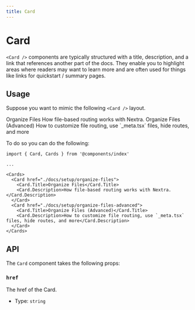 ```yaml
---
title: Card
---
```



# Card

`<Card />` components are typically structured with a title, description, and a link
that references another part of the docs. They enable you to highlight areas where readers may want to
learn more and are often used for things like links for quickstart / summary pages. 

## Usage

Suppose you want to mimic the following `<Card />` layout. 

<Cards>
  <Card href="./docs/setup/organize-files">
    <Card.Title>Organize Files</Card.Title>
    <Card.Description>How file-based routing works with Nextra.</Card.Description>
  </Card>
  <Card href="./docs/setup/organize-files-advanced">
    <Card.Title>Organize Files (Advanced)</Card.Title>
    <Card.Description>How to customize file routing, use `_meta.tsx` files, hide routes, and more</Card.Description>
  </Card>
</Cards>

To do so you can do the following:


```mdx filename="index.mdx"
import { Card, Cards } from '@components/index'

...

<Cards>
  <Card href="./docs/setup/organize-files">
    <Card.Title>Organize Files</Card.Title>
    <Card.Description>How file-based routing works with Nextra.</Card.Description>
  </Card>
  <Card href="./docs/setup/organize-files-advanced">
    <Card.Title>Organize Files (Advanced)</Card.Title>
    <Card.Description>How to customize file routing, use `_meta.tsx` files, hide routes, and more</Card.Description>
  </Card>
</Cards>
```

## API

The `Card` component takes the following props:

### `href`

The href of the Card.

- Type: `string`